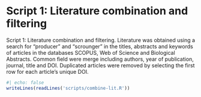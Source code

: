 # Script 1: Literature combination and filtering

Script 1: Literature combination and filtering. Literature was obtained using a 
search for "producer" and "scrounger" in the titles, abstracts and keywords of 
articles in the databases SCOPUS, Web of Science and Biological Abstracts. 
Common field were merge including authors, year of publication, journal, title
and DOI. Duplicated articles were removed by selecting the first row for 
each article's unique DOI. 

```r
#| echo: false
writeLines(readLines('scripts/combine-lit.R'))
```
